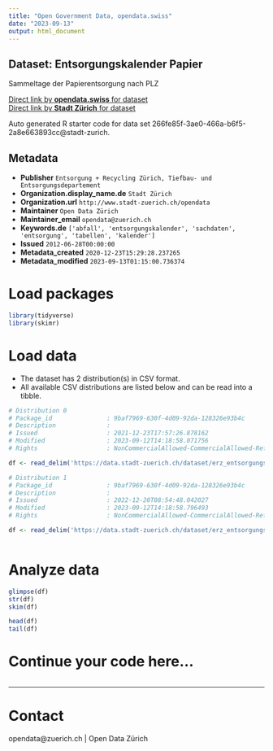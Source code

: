 ```yaml
---
title: "Open Government Data, opendata.swiss"
date: "2023-09-13"
output: html_document
---
```


## Dataset: Entsorgungskalender Papier

Sammeltage der Papierentsorgung nach PLZ

[Direct link by **opendata.swiss** for dataset](https://opendata.swiss/de/dataset/entsorgungskalender-papier1)<br>
[Direct link by **Stadt Zürich** for dataset](https://data.stadt-zuerich.ch/dataset/erz_entsorgungskalender_papier)

Auto generated R starter code for data set 266fe85f-3ae0-466a-b6f5-2a8e663893cc@stadt-zurich.

## Metadata

- **Publisher** `Entsorgung + Recycling Zürich, Tiefbau- und Entsorgungsdepartement`
- **Organization.display_name.de** `Stadt Zürich`
- **Organization.url** `http://www.stadt-zuerich.ch/opendata`
- **Maintainer** `Open Data Zürich`
- **Maintainer_email** `opendata@zuerich.ch`
- **Keywords.de** `['abfall', 'entsorgungskalender', 'sachdaten', 'entsorgung', 'tabellen', 'kalender']`
- **Issued** `2012-06-28T00:00:00`
- **Metadata_created** `2020-12-23T15:29:28.237265`
- **Metadata_modified** `2023-09-13T01:15:00.736374`


# Load packages

```r

library(tidyverse)
library(skimr)

```

# Load data

-   The dataset has 2 distribution(s) in CSV format.
-   All available CSV distributions are listed below and can be read into a tibble.

```r

# Distribution 0
# Package_id               : 9baf7969-630f-4d09-92da-128326e93b4c
# Description              : 
# Issued                   : 2021-12-23T17:57:26.878162
# Modified                 : 2023-09-12T14:18:58.071756
# Rights                   : NonCommercialAllowed-CommercialAllowed-ReferenceNotRequired

df <- read_delim('https://data.stadt-zuerich.ch/dataset/erz_entsorgungskalender_papier/download/entsorgungskalender_papier_2022.csv')

# Distribution 1
# Package_id               : 9baf7969-630f-4d09-92da-128326e93b4c
# Description              : 
# Issued                   : 2022-12-20T08:54:48.042027
# Modified                 : 2023-09-12T14:18:58.796493
# Rights                   : NonCommercialAllowed-CommercialAllowed-ReferenceNotRequired

df <- read_delim('https://data.stadt-zuerich.ch/dataset/erz_entsorgungskalender_papier/download/entsorgungskalender_papier_2023.csv')



```

# Analyze data

```r

glimpse(df)
str(df)
skim(df)

head(df)
tail(df)

```

# Continue your code here...

```r

```

------------------------------------------------------------------------

# Contact

opendata@zuerich.ch | Open Data Zürich
